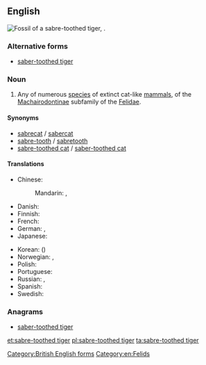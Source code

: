 ==English==
[[File:Smilodon californicus (1).jpg|thumb|Fossil of a '''sabre-toothed tiger''', {{taxlink|Smilodon californicus|species|noshow=1}}.]]
{{wikipedia}}
{{wikispecies|Machairodontinae}}

===Alternative forms===
* [[saber-toothed tiger]]

===Noun===
{{en-noun|head=[[sabre-toothed]] [[tiger]]}}

# Any of numerous [[species]] of extinct cat-like [[mammals]], of the [[Machairodontinae]] subfamily of the [[Felidae]].

====Synonyms====
* [[sabrecat]] / [[sabercat]]
* [[sabre-tooth]] / [[sabretooth]]
* [[sabre-toothed cat]] / [[saber-toothed cat]]

====Translations====
{{trans-top|prehistoric cat}}
* Chinese:
*: Mandarin: {{t+|cmn|劍齒虎|sc=Hani}}, {{t|cmn|剑齿虎|tr=jiànchǐhǔ|sc=Hani}}
* Danish: {{t|da|sabelkat|c}}
* Finnish: {{t|fi|sapelihammastiikeri}}
* French: {{t|fr|chat à dents de sabre|m}}
* German: {{t+|de|Säbelzahntiger|m}}, {{t|de|Säbelzahnkatze|f}}
* Japanese: {{t|ja|剣歯虎|tr=けんしこ, kenshiko}}
{{trans-mid}}
* Korean: {{t|ko|검치호|tr=geomchiho}} ({{t|ko|劍齒虎}})
* Norwegian: {{t|no|sabeltanntiger|m}}, {{t|no|sabeltannkatt|m}}
* Polish: {{t|pl|tygrys szablozębny|m}}
* Portuguese: {{t|pt|tigre-dente-de-sabre|m}}
* Russian: {{t|ru|саблезу́бая ко́шка|f}} {{qualifier|lit.: sabre-toothed cat}}, {{t+|ru|саблезу́бый тигр|m}}
* Spanish: {{t|es|diente de sable|m}}
* Swedish: {{t|sv|sabeltandad tiger|c}}
{{trans-bottom}}

===Anagrams===
* [[saber-toothed tiger#English|saber-toothed tiger]]

[[Category:British English forms]]
[[Category:en:Felids]]

[[et:sabre-toothed tiger]]
[[pl:sabre-toothed tiger]]
[[ta:sabre-toothed tiger]]